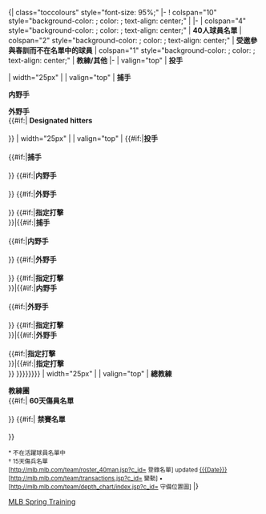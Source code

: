 <includeonly>{| class="toccolours" style="font-size: 95%;"
|-
! colspan="10" style="background-color: {{{BC1}}}; color: {{{FC1}}}; text-align: center;" | {{Tnavbar-header|'''{{{TeamName}}} {{{CurrentYear}}} 春季訓練登錄名單'''|{{{TeamName}}} roster|plain=1|fontcolor={{{FC1}}}}}
|-
| colspan="4" style="background-color: {{{BC2}}}; color: {{{FC2}}}; text-align: center;" | '''40人球員名單'''
| colspan="2" style="background-color: {{{BC2}}}; color: {{{FC2}}}; text-align: center;" | '''受邀參與春訓而不在名單中的球員'''
| colspan="1" style="background-color: {{{BC2}}}; color: {{{FC2}}}; text-align: center;" | '''教練/其他'''
|-
| valign="top" | '''投手'''<br>{{{Pitchers}}}

| width="25px" | 
| valign="top" | '''捕手'''<br>{{{Catchers}}}

'''内野手'''<br>
{{{Infielders}}}

'''外野手'''<br>
{{{Outfielders}}}
{{#if:{{{DH|<noinclude>x</noinclude>}}}|
'''Designated hitters'''<br>{{{DH}}}<br>}}
| width="25px" |
| valign="top" | {{#if:{{{InactivePitchers|<noinclude>x</noinclude>}}}|'''投手'''<br>{{{InactivePitchers}}}<br>
{{#if:{{{InactiveCatchers|<noinclude>x</noinclude>}}}|'''捕手'''<br>{{{InactiveCatchers}}}<br>

}}
{{#if:{{{InactiveInfielders|<noinclude>x</noinclude>}}}|'''内野手'''<br>{{{InactiveInfielders}}}<br>

}}
{{#if:{{{InactiveOutfielders|<noinclude>x</noinclude>}}}|'''外野手'''<br>{{{InactiveOutfielders}}}<br>

}}
{{#if:{{{InactiveDH|<noinclude>x</noinclude>}}}|'''指定打擊'''<br>{{{InactiveDH}}}}}|{{#if:{{{InactiveCatchers|<noinclude>x</noinclude>}}}|'''捕手'''<br>{{{InactiveCatchers}}}<br>

{{#if:{{{InactiveInfielders|<noinclude>x</noinclude>}}}|'''内野手'''<br>{{{InactiveInfielders}}}<br>

}}
{{#if:{{{InactiveOutfielders|<noinclude>x</noinclude>}}}|'''外野手'''<br>{{{InactiveOutfielders}}}<br>

}}
{{#if:{{{InactiveDH|<noinclude>x</noinclude>}}}|'''指定打擊'''<br>{{{InactiveDH}}}}}|{{#if:{{{InactiveInfielders|<noinclude>x</noinclude>}}}|'''内野手'''<br>{{{InactiveInfielders}}}<br>

{{#if:{{{InactiveOutfielders|<noinclude>x</noinclude>}}}|'''外野手'''<br>{{{InactiveOutfielders}}}<br>

}}
{{#if:{{{InactiveDH|<noinclude>x</noinclude>}}}|'''指定打擊'''<br>{{{InactiveDH}}}}}|{{#if:{{{InactiveOutfielders|<noinclude>x</noinclude>}}}|'''外野手'''<br>{{{InactiveOutfielders}}}<br>

{{#if:{{{InactiveDH|<noinclude>x</noinclude>}}}|'''指定打擊'''<br>{{{InactiveDH}}}}}|{{#if:{{{InactiveDH|<noinclude>x</noinclude>}}}|'''指定打擊'''<br>{{{InactiveDH}}}}}
}}}}}}}}
| width="25px" | 
| valign="top" | '''總教練'''<br>{{{Manager}}}

'''教練團'''<br>{{{Coaches}}}
{{#if:{{{60DayDL|<noinclude>x</noinclude>}}}|
'''60天傷員名單'''<br>{{{60DayDL}}}<br>

}}
{{#if:{{{Restricted|<noinclude>x</noinclude>}}}|
'''禁賽名單'''<br>{{{Restricted}}}<br>

}}

<small>* 不在活躍球員名單中<br />
†  15天傷兵名單<br />
<span class="plainlinks">[http://mlb.mlb.com/team/roster_40man.jsp?c_id={{{MLBcomName}}} 登錄名單]</span> updated [[{{{Date}}}]]<br />
<span class="plainlinks">[http://mlb.mlb.com/team/transactions.jsp?c_id={{{MLBcomName}}} 變動]</span>
• <span class="plainlinks">[http://mlb.mlb.com/team/depth_chart/index.jsp?c_id={{{MLBcomName}}} 守備位置圖]</span></small>
|}</includeonly><noinclude>
[[Category:美國職棒大聯盟球隊當前球員名單模板|MLB Spring Training]]
</noinclude>